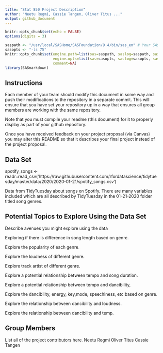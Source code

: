 ```yaml
---
title: "Stat 850 Project Description"
author: "Neetu Regmi, Cassie Tangen, Oliver Titus ..."
output: github_document
---
```


```r
knitr::opts_chunk$set(echo = FALSE)
options(digits = 3)
```

```r

saspath <- "/usr/local/SASHome/SASFoundation/9.4/bin/sas_en" # Your SAS path goes here
sasopts <- "-ls 75"
knitr::opts_chunk$set(engine.path=list(sas=saspath, saslog=saspath, sashtml=saspath),
                      engine.opts=list(sas=sasopts, saslog=sasopts, sashtml=sasopts), 
                      comment=NA)
library(SASmarkdown)
```

## Instructions

Each member of your team should modify this document in some way and push their modifications to the repository in a separate commit. This will ensure that you have set your repository up in a way that ensures all group members are working with the same repository. 

Note that you must compile your readme (this document) for it to properly display as part of your github repository. 

Once you have received feedback on your project proposal (via Canvas) you may alter this README so that it describes your final project instead of the project proposal. 

## Data Set

spotify_songs <- readr::read_csv('https://raw.githubusercontent.com/rfordatascience/tidytuesday/master/data/2020/2020-01-21/spotify_songs.csv')

Data from TidyTuesday about songs on Spotify.
There are many variables included which are all described by TidyTuesday in the 01-21-2020 folder titled song genres.


## Potential Topics to Explore Using the Data Set
Describe avenues you might explore using the data

Exploring if there is difference in song length based on genre.

Explore the popularity of each genre.

Explore the loudness of different genre.

Explore track artist of different genre.

Explore a potential relationship between tempo and song duration.

Explore a potential relationship between tempo and dancibility,

Explore the dancibility, energy, key,mode, speechiness, etc based on genre.

Explore the relationship between dancibility and loudness.

Explore the relationship between dancibility and temp.


## Group Members
List all of the project contributors here.
Neetu Regmi 
Oliver Titus 
Cassie Tangen
